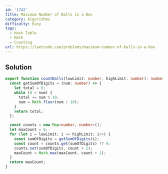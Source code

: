 ```yaml
---
id: '1742'
title: Maximum Number of Balls in a Box
category: Algorithms
difficulty: Easy
tags:
  - Hash Table
  - Math
  - Counting
url: https://leetcode.com/problems/maximum-number-of-balls-in-a-box
---
```


## Solution

```typescript filename="solution.ts" copy
export function countBalls(lowLimit: number, highLimit: number): number {
  const getSumOfDigits = (num: number) => {
    let total = 0;
    while (0 < num) {
      total += num % 10;
      num = Math.floor(num / 10);
    }
    return total;
  };

  const counts = new Map<number, number>();
  let maxCount = 0;
  for (let i = lowLimit; i <= highLimit; i++) {
    const sumOfDigits = getSumOfDigits(i);
    const count = counts.get(sumOfDigits) ?? 0;
    counts.set(sumOfDigits, count + 1);
    maxCount = Math.max(maxCount, count + 1);
  }
  return maxCount;
}
```
